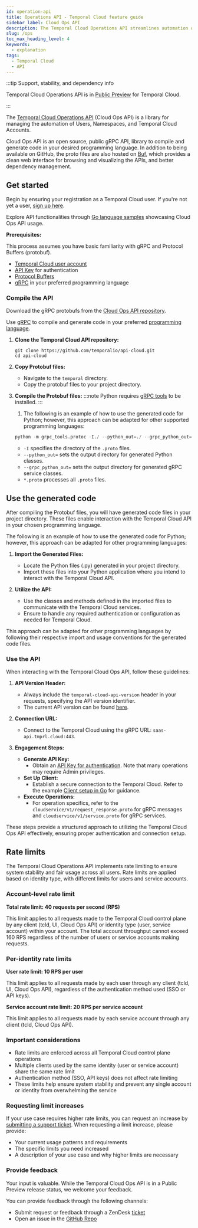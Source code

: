 ```yaml
---
id: operation-api
title: Operations API - Temporal Cloud feature guide
sidebar_label: Cloud Ops API
description: The Temporal Cloud Operations API streamlines automation of Users, Namespaces, and Accounts with gRPC integration for diverse programming languages, enabling efficient resource management.
slug: /ops
toc_max_heading_level: 4
keywords:
  - explanation
tags:
  - Temporal Cloud
  - API
---
```


:::tip Support, stability, and dependency info

Temporal Cloud Operations API is in [Public Preview](/evaluate/development-production-features/release-stages#public-preview) for Temporal Cloud.

:::

The [Temporal Cloud Operations API](https://github.com/temporalio/api-cloud/tree/main) (Cloud Ops API) is a library for managing the automation of Users, Namespaces, and Temporal Cloud Accounts.

Cloud Ops API is an open source, public gRPC API, library to compile and generate code in your desired programming language. In addition to being available on GitHub, the proto files are also hosted on [Buf](https://buf.build/temporalio/cloud-api/docs/main:temporal.api.cloud.account.v1), which provides a clean web interface for browsing and visualizing the APIs, and better dependency management.

## Get started

Begin by ensuring your registration as a Temporal Cloud user.
If you're not yet a user, [sign up here](https://temporal.io/get-cloud).

Explore API functionalities through [Go language samples](https://github.com/temporalio/cloud-samples-go) showcasing Cloud Ops API usage.

**Prerequisites:**

This process assumes you have basic familiarity with gRPC and Protocol Buffers (protobuf).

- [Temporal Cloud user account](/cloud/get-started)
- [API Key](/cloud/tcld/apikey#create) for authentication
- [Protocol Buffers](https://github.com/protocolbuffers/protobuf/releases)
- [gRPC](https://grpc.io/docs/languages/) in your preferred programming language

### Compile the API

Download the gRPC protobufs from the [Cloud Ops API repository](https://github.com/temporalio/api-cloud/tree/main/temporal/api/cloud).

Use [gRPC](https://grpc.io/docs/) to compile and generate code in your preferred [programming language](https://grpc.io/docs/#official-support).

1. **Clone the Temporal Cloud API repository:**

   ```command
   git clone https://github.com/temporalio/api-cloud.git
   cd api-cloud
   ```

2. **Copy Protobuf files:**

   - Navigate to the `temporal` directory.
   - Copy the protobuf files to your project directory.

3. **Compile the Protobuf files:**
   :::note
   Python requires [gRPC tools](https://grpc.io/docs/languages/python/quickstart/#grpc-tools) to be installed.
   :::
   1. The following is an example of how to use the generated code for Python; however, this approach can be adapted for other supported programming languages:
   ```python
   python -m grpc_tools.protoc -I./ --python_out=./ --grpc_python_out=./ *.proto
   ```
   - `-I` specifies the directory of the `.proto` files.
   - `--python_out=` sets the output directory for generated Python classes.
   - `--grpc_python_out=` sets the output directory for generated gRPC service classes.
   - `*.proto` processes all `.proto` files.

## Use the generated code

After compiling the Protobuf files, you will have generated code files in your project directory.
These files enable interaction with the Temporal Cloud API in your chosen programming language.

The following is an example of how to use the generated code for Python; however, this approach can be adapted for other programming languages:

1. **Import the Generated Files:**

   - Locate the Python files (.py) generated in your project directory.
   - Import these files into your Python application where you intend to interact with the Temporal Cloud API.

2. **Utilize the API:**
   - Use the classes and methods defined in the imported files to communicate with the Temporal Cloud services.
   - Ensure to handle any required authentication or configuration as needed for Temporal Cloud.

This approach can be adapted for other programming languages by following their respective import and usage conventions for the generated code files.

### Use the API

When interacting with the Temporal Cloud Ops API, follow these guidelines:

1. **API Version Header:**

   - Always include the `temporal-cloud-api-version` header in your requests, specifying the API version identifier.
   - The current API version can be found [here](https://github.com/temporalio/api-cloud/blob/main/VERSION#L1C1-L1C14).

2. **Connection URL:**

   - Connect to the Temporal Cloud using the gRPC URL: `saas-api.tmprl.cloud:443`.

3. **Engagement Steps:**
   - **Generate API Key:**
     - Obtain an [API Key for authentication](/cloud/api-keys#manage-api-keys). Note that many operations may require Admin privileges.
   - **Set Up Client:**
     - Establish a secure connection to the Temporal Cloud. Refer to the example [Client setup in Go](https://github.com/temporalio/cloud-samples-go/blob/main/client/temporal/client.go) for guidance.
   - **Execute Operations:**
     - For operation specifics, refer to the `cloudservice/v1/request_response.proto` for gRPC messages and `cloudservice/v1/service.proto` for gRPC services.

These steps provide a structured approach to utilizing the Temporal Cloud Ops API effectively, ensuring proper authentication and connection setup.

## Rate limits

The Temporal Cloud Operations API implements rate limiting to ensure system stability and fair usage across all users. Rate limits are applied based on identity type, with different limits for users and service accounts.

### Account-level rate limit

**Total rate limit: 40 requests per second (RPS)**

This limit applies to all requests made to the Temporal Cloud control plane by any client (tcld, UI, Cloud Ops API) or identity type (user, service account) within your account. The total account throughput cannot exceed 160 RPS regardless of the number of users or service accounts making requests.

### Per-identity rate limits

**User rate limit: 10 RPS per user**

This limit applies to all requests made by each user through any client (tcld, UI, Cloud Ops API), regardless of the authentication method used (SSO or API keys).

**Service account rate limit: 20 RPS per service account**

This limit applies to all requests made by each service account through any client (tcld, Cloud Ops API).

### Important considerations

- Rate limits are enforced across all Temporal Cloud control plane operations
- Multiple clients used by the same identity (user or service account) share the same rate limit
- Authentication method (SSO, API keys) does not affect rate limiting
- These limits help ensure system stability and prevent any single account or identity from overwhelming the service

### Requesting limit increases

If your use case requires higher rate limits, you can request an increase by [submitting a support ticket](/cloud/support#support-ticket). When requesting a limit increase, please provide:

- Your current usage patterns and requirements
- The specific limits you need increased
- A description of your use case and why higher limits are necessary

### Provide feedback

Your input is valuable.
While the Temporal Cloud Ops API is in a Public Preview release status, we welcome your feedback.

You can provide feedback through the following channels:

- Submit request or feedback through a ZenDesk [ticket](/cloud/support#support-ticket)
- Open an issue in the [GitHub Repo](https://github.com/temporalio/api-cloud)
